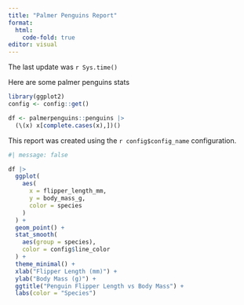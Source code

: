 ```yaml
---
title: "Palmer Penguins Report"
format: 
  html:
    code-fold: true
editor: visual
---
```


The last update was `r Sys.time()`

Here are some palmer penguins stats

```r
library(ggplot2)
config <- config::get()

df <- palmerpenguins::penguins |>
  (\(x) x[complete.cases(x),])()
```

This report was created using the `r config$config_name` configuration.

```r
#| message: false

df |>
  ggplot(
    aes(
      x = flipper_length_mm,
      y = body_mass_g,
      color = species
    )
  ) +
  geom_point() +
  stat_smooth(
    aes(group = species), 
    color = config$line_color
  ) +
  theme_minimal() +
  xlab("Flipper Length (mm)") +
  ylab("Body Mass (g)") +
  ggtitle("Penguin Flipper Length vs Body Mass") +
  labs(color = "Species")
```
